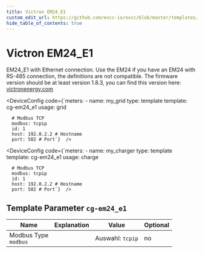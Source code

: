 ```yaml
---
title: Victron EM24_E1
custom_edit_url: https://github.com/evcc-io/evcc/blob/master/templates/definition/meter/cg-em24_e1.yaml
hide_table_of_contents: true
---
```



# Victron EM24_E1

<div className="device-detail-container">
  <div className="device-detail-content">
    <DeviceFeatures features="" />

EM24_E1 with Ethernet connection. Use the EM24 if you have an EM24 with RS-485 connection, the definitions are not compatible.
The firmware version should be at least version 1.8.3, you can find this version here: [victronenergy.com](https://professional.victronenergy.com/downloads/firmware/)


<Tabs>
<TabItem value="grid" label="Grid" default>

<DeviceConfig code={`meters:
    - name: my_grid
      type: template
      template: cg-em24_e1
      usage: grid
      
      # Modbus TCP
      modbus: tcpip
      id: 1
      host: 192.0.2.2 # Hostname
      port: 502 # Port`}  />

</TabItem>
<TabItem value="charge" label="Wallbox">

<DeviceConfig code={`meters:
    - name: my_charger
      type: template
      template: cg-em24_e1
      usage: charge
      
      # Modbus TCP
      modbus: tcpip
      id: 1
      host: 192.0.2.2 # Hostname
      port: 502 # Port`}  />

</TabItem>
</Tabs>
  </div>
  <div className="device-detail-icon">
    <evcc-icon
      type="meter"
      name="victron-em24_e1"
      size="400px"
      alt="Victron EM24_E1"
      className="device-detail-icon-img"
    ></evcc-icon>
  </div>
</div>

## Template Parameter `cg-em24_e1`

| Name | Explanation | Value | Optional |
|-----------|-------------|-------|----------|
| Modbus Type<br/>`modbus` |  | Auswahl: `tcpip` | no |


